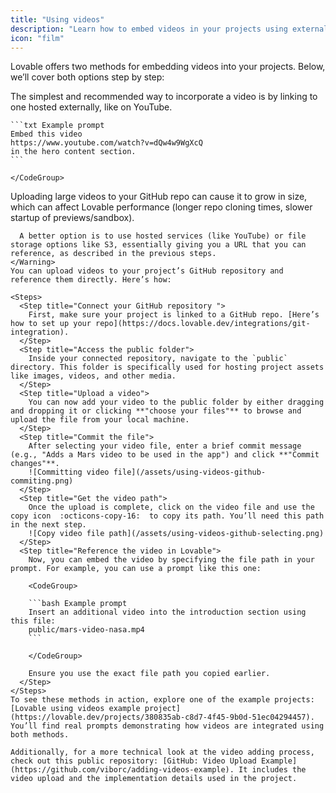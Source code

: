 ```yaml
---
title: "Using videos"
description: "Learn how to embed videos in your projects using external links or GitHub uploads"
icon: "film"
---
```


Lovable offers two methods for embedding videos into your projects. Below, we’ll cover both options step by step:

<AccordionGroup>
  <Accordion title="Linking to an external video">
    <Tip>
      The simplest and recommended way to incorporate a video is by linking to one hosted externally, like on YouTube.
    </Tip>
    <CodeGroup>

    ```txt Example prompt
    Embed this video
    https://www.youtube.com/watch?v=dQw4w9WgXcQ 
    in the hero content section.
    ```

    </CodeGroup>
  </Accordion>
  <Accordion title="Using a video from your GitHub public folder">
    <Warning>
      Uploading large videos to your GitHub repo can cause it to grow in size, which can affect Lovable performance (longer repo cloning times, slower startup of previews/sandbox).

      A better option is to use hosted services (like YouTube) or file storage options like S3, essentially giving you a URL that you can reference, as described in the previous steps.
    </Warning>
    You can upload videos to your project’s GitHub repository and reference them directly. Here’s how:

    <Steps>
      <Step title="Connect your GitHub repository ">
        First, make sure your project is linked to a GitHub repo. [Here’s how to set up your repo](https://docs.lovable.dev/integrations/git-integration).
      </Step>
      <Step title="Access the public folder">
        Inside your connected repository, navigate to the `public` directory. This folder is specifically used for hosting project assets like images, videos, and other media.
      </Step>
      <Step title="Upload a video">
        You can now add your video to the public folder by either dragging and dropping it or clicking **"choose your files"** to browse and upload the file from your local machine.
      </Step>
      <Step title="Commit the file">
        After selecting your video file, enter a brief commit message (e.g., "Adds a Mars video to be used in the app") and click **"Commit changes"**.
        ![Committing video file](/assets/using-videos-github-commiting.png)
      </Step>
      <Step title="Get the video path">
        Once the upload is complete, click on the video file and use the copy icon  :octicons-copy-16:  to copy its path. You’ll need this path in the next step.
        ![Copy video file path](/assets/using-videos-github-selecting.png)
      </Step>
      <Step title="Reference the video in Lovable">
        Now, you can embed the video by specifying the file path in your prompt. For example, you can use a prompt like this one:

        <CodeGroup>

        ```bash Example prompt
        Insert an additional video into the introduction section using this file: 
        public/mars-video-nasa.mp4
        ```

        </CodeGroup>

        Ensure you use the exact file path you copied earlier.
      </Step>
    </Steps>
    To see these methods in action, explore one of the example projects: [Lovable using videos example project](https://lovable.dev/projects/380835ab-c8d7-4f45-9b0d-51ec04294457). You’ll find real prompts demonstrating how videos are integrated using both methods.

    Additionally, for a more technical look at the video adding process, check out this public repository: [GitHub: Video Upload Example](https://github.com/viborc/adding-videos-example). It includes the video upload and the implementation details used in the project.
  </Accordion>
</AccordionGroup>